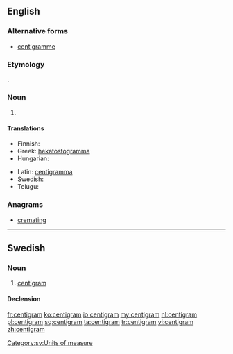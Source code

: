 ==English==

===Alternative forms===
* [[centigramme]]

===Etymology===
{{prefix|centi|gram}}.

===Noun===
{{en-noun}}

# {{SI-unit|centi|gram|mass}}

====Translations====
{{trans-top|a metric measurement of 1/100 of a gram}}
* Finnish: {{t-|fi|senttigramma}}
* Greek: [[hekatostogramma]]
* Hungarian: {{t-|hu|centigramm}}
{{trans-mid}}
* Latin: [[centigramma]]
* Swedish: {{t-|sv|centigram|n}}
* Telugu: {{t+|te|సెంటీగ్రాము}}
{{trans-bottom}}

===Anagrams===
* [[cremating#English|cremating]]

----

==Swedish==

===Noun===
{{sv-noun|g=n}}

# [[#English|centigram]]

====Declension====
{{sv-noun-irreg-n|2=centigrammet|3=centigram|4=centigrammen}}

[[Category:sv:Units of measure]]

[[fr:centigram]]
[[ko:centigram]]
[[io:centigram]]
[[my:centigram]]
[[nl:centigram]]
[[pl:centigram]]
[[sq:centigram]]
[[ta:centigram]]
[[tr:centigram]]
[[vi:centigram]]
[[zh:centigram]]